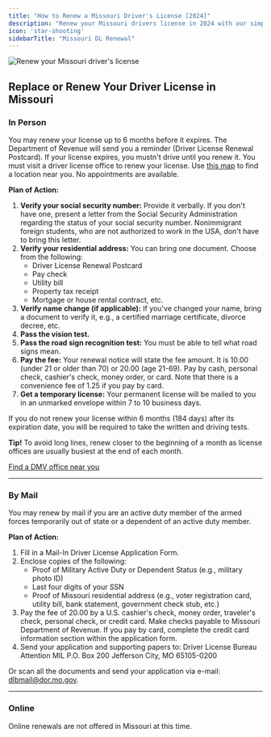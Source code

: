 ```yaml
---
title: "How to Renew a Missouri Driver's License [2024]"
description: "Renew your Missouri drivers license in 2024 with our simple, step-by-step guide. Find all the necessary requirements, forms, fees, and online renewal options to ensure a hassle-free experience. Stay legal and avoid fines - start your renewal process now!"
icon: 'star-shooting'
sidebarTitle: "Missouri DL Renewal"
---
```

![Renew your Missouri driver's license](https://driving-tests.org/wp-content/uploads/2024/07/renew-missouri-drivers-license.jpg)
## Replace or Renew Your Driver License in Missouri

### In Person

You may renew your license up to 6 months before it expires. The Department of Revenue will send you a reminder (Driver License Renewal Postcard). If your license expires, you mustn't drive until you renew it. You must visit a driver license office to renew your license. Use [this map](https://driving-tests.org/dmv-near-me/) to find a location near you. No appointments are available.

**Plan of Action:**
1. **Verify your social security number:** Provide it verbally. If you don't have one, present a letter from the Social Security Administration regarding the status of your social security number. Nonimmigrant foreign students, who are not authorized to work in the USA, don't have to bring this letter.
2. **Verify your residential address:** You can bring one document. Choose from the following:
   - Driver License Renewal Postcard
   - Pay check
   - Utility bill
   - Property tax receipt
   - Mortgage or house rental contract, etc.
3. **Verify name change (if applicable):** If you've changed your name, bring a document to verify it, e.g., a certified marriage certificate, divorce decree, etc.
4. **Pass the vision test.**
5. **Pass the road sign recognition test:** You must be able to tell what road signs mean.
6. **Pay the fee:** Your renewal notice will state the fee amount. It is 10.00 (under 21 or older than 70) or 20.00 (age 21-69). Pay by cash, personal check, cashier's check, money order, or card. Note that there is a convenience fee of 1.25 if you pay by card.
7. **Get a temporary license:** Your permanent license will be mailed to you in an unmarked envelope within 7 to 10 business days.

If you do not renew your license within 6 months (184 days) after its expiration date, you will be required to take the written and driving tests.

**Tip!** To avoid long lines, renew closer to the beginning of a month as license offices are usually busiest at the end of each month.

[Find a DMV office near you](https://driving-tests.org/dmv-near-me/)

---

### By Mail

You may renew by mail if you are an active duty member of the armed forces temporarily out of state or a dependent of an active duty member.

**Plan of Action:**
1. Fill in a Mail-In Driver License Application Form.
2. Enclose copies of the following:
   - Proof of Military Active Duty or Dependent Status (e.g., military photo ID)
   - Last four digits of your SSN
   - Proof of Missouri residential address (e.g., voter registration card, utility bill, bank statement, government check stub, etc.)
3. Pay the fee of 20.00 by a U.S. cashier's check, money order, traveler's check, personal check, or credit card. Make checks payable to Missouri Department of Revenue. If you pay by card, complete the credit card information section within the application form.
4. Send your application and supporting papers to:
Driver License Bureau Attention MIL P.O. Box 200 Jefferson City, MO 65105-0200

Or scan all the documents and send your application via e-mail: [dlbmail@dor.mo.gov](mailto:dlbmail@dor.mo.gov).

---

### Online

Online renewals are not offered in Missouri at this time.

<Snippet file="renewal-state-block.mdx" />